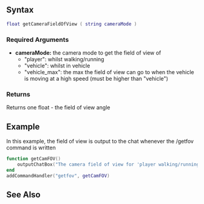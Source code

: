 
{{client function}}
{{New feature/item|3.0151|1.5.1|7397|This function returns the field of view of the ''dynamic camera'' as set by [[/setCameraFieldOfView.md|setCameraFieldOfView]].}}
==Syntax==
<syntaxhighlight lang="lua">
float getCameraFieldOfView ( string cameraMode )
</syntaxhighlight>
{{OOP||Camera.getFieldOfView|fov|setCameraFieldOfView}}

===Required Arguments===
*'''cameraMode:''' the camera mode to get the field of view of
** "player": whilst walking/running
** "vehicle": whilst in vehicle
** "vehicle_max": the max the field of view can go to when the vehicle is moving at a high speed (must be higher than "vehicle")

===Returns===
Returns one float - the field of view angle

==Example==
In this example, the field of view is output to the chat whenever the /getfov command is written

<syntaxhighlight lang="lua">
function getCamFOV()
    outputChatBox("The camera field of view for 'player walking/running' is: " .. getCameraFieldOfView("player"))
end
addCommandHandler("getfov", getCamFOV)</syntaxhighlight>

==See Also==
{{Client camera functions}}